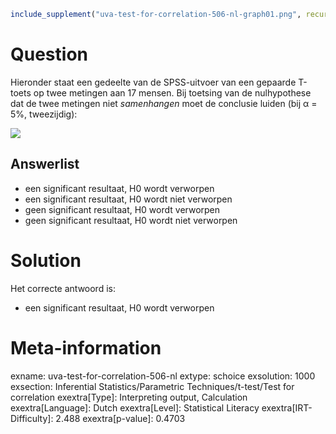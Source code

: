 ```r
include_supplement("uva-test-for-correlation-506-nl-graph01.png", recursive = TRUE)
```

Question
========

Hieronder staat een gedeelte van de SPSS-uitvoer van een gepaarde
T-toets op twee metingen aan 17 mensen. Bij toetsing van de nulhypothese
dat de twee metingen niet *samenhangen* moet de conclusie luiden (bij α
= 5%, tweezijdig):


![](uva-test-for-correlation-506-nl-graph01.png)

Answerlist
----------

* een significant resultaat, H0 wordt verworpen
* een significant resultaat, H0 wordt niet verworpen
* geen significant resultaat, H0 wordt verworpen
* geen significant resultaat, H0 wordt niet verworpen

Solution
========

Het correcte antwoord is: 

* een significant resultaat, H0 wordt verworpen

Meta-information
================
exname: uva-test-for-correlation-506-nl
extype: schoice
exsolution: 1000
exsection: Inferential Statistics/Parametric Techniques/t-test/Test for correlation
exextra[Type]: Interpreting output, Calculation
exextra[Language]: Dutch
exextra[Level]: Statistical Literacy
exextra[IRT-Difficulty]: 2.488
exextra[p-value]: 0.4703
